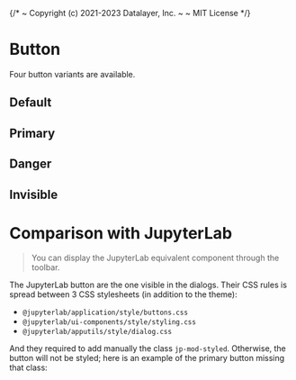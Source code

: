 {/*
  ~ Copyright (c) 2021-2023 Datalayer, Inc.
  ~
  ~ MIT License
*/}


<Meta of={ButtonStories} />

# Button

Four button variants are available.

## Default

<Canvas of={ButtonStories.Default} />

## Primary

<Canvas of={ButtonStories.Primary} />

## Danger

<Canvas of={ButtonStories.Danger} />

## Invisible

<Canvas of={ButtonStories.Invisible} />

# Comparison with JupyterLab

> You can display the JupyterLab equivalent component through the toolbar.

The JupyterLab button are the one visible in the dialogs. Their CSS rules
is spread between 3 CSS stylesheets (in addition to the theme):
- `@jupyterlab/application/style/buttons.css`
- `@jupyterlab/ui-components/style/styling.css`
- `@jupyterlab/apputils/style/dialog.css`

And they required to add manually the class `jp-mod-styled`. Otherwise,
the button will not be styled; here is an example of the primary button
missing that class:

<div dangerouslySetInnerHTML={{__html: createLabButton({label: 'Unstyled', variant: 'primary', noModStyled: true })}}></div>
